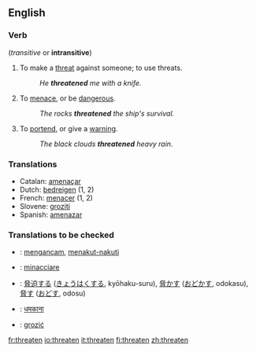 ==English==

===Verb===
{{en-infl-reg-consonant|threaten||}}  (''transitive'' or '''intransitive''')

# To make a [[threat]] against someone; to use threats.
#:''He '''threatened''' me with a knife.''
# To [[menace]], or be [[dangerous]].
#:''The rocks '''threatened''' the ship's survival.''
# To [[portend]], or give a [[warning]].
#:''The black clouds '''threatened''' heavy rain.''

===Translations===
*Catalan: [[amenaçar]]
*Dutch: [[bedreigen]] (1, 2)
*French: [[menacer]] (1, 2)
*Slovene: [[groziti]]
*Spanish: [[amenazar]]

===Translations to be checked===
{{checktrans}}
*{{ttbc|Indonesian}}: [[ancam|mengancam]], [[takut|menakut-nakuti]]
*{{ttbc|Italian}}: [[minacciare]]
*{{ttbc|Japanese}}: [[脅迫]]する ([[きょうはく]]する, kyōhaku-suru), [[脅かす]] ([[おどかす]], odokasu), [[脅す]] ([[おどす]], odosu)
*{{ttbc|Hindi}}: [[धमकाना]]
*{{ttbc|Polish}}: [[grozić]]

[[fr:threaten]]
[[io:threaten]]
[[it:threaten]]
[[fi:threaten]]
[[zh:threaten]]